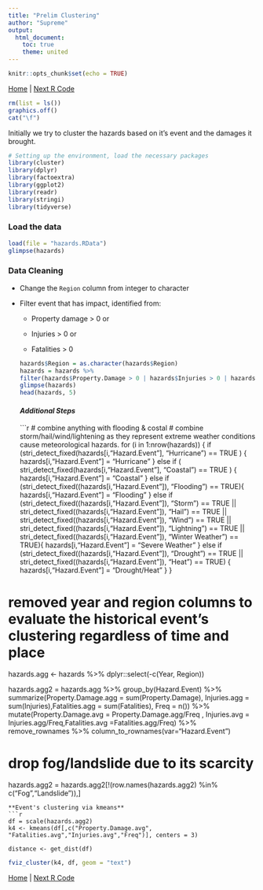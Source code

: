 ```yaml
---
title: "Prelim Clustering"
author: "Supreme"
output: 
  html_document:
    toc: true
    theme: united
---
```


```r
knitr::opts_chunk$set(echo = TRUE)
```

[Home](/ACTL4001-Supreme) | [Next R Code](/ACTL4001-Supreme/gof)

```r
rm(list = ls())
graphics.off()
cat("\f")
```

Initially we try to cluster the hazards based on it's event and the damages it brought.  
```r
# Setting up the environment, load the necessary packages
library(cluster)
library(dplyr)
library(factoextra)
library(ggplot2)
library(readr)
library(stringi)
library(tidyverse)
```

### Load the data
```r
load(file = "hazards.RData")
glimpse(hazards)
```
### Data Cleaning  

* Change the `Region` column from integer to character  
  
* Filter event that has impact, identified from:  
  
  + Property damage > 0 or  
    
  + Injuries > 0 or  
    
  + Fatalities > 0  
```r
hazards$Region = as.character(hazards$Region)
hazards = hazards %>%
  filter(hazards$Property.Damage > 0 | hazards$Injuries > 0 | hazards$Fatalities > 0)
glimpse(hazards)
head(hazards, 5)
```
#### _Additional Steps_
```r
# combine anything with flooding & costal 
# combine storm/hail/wind/lightening as they represent extreme weather conditions cause meteorological hazards.
for (i in 1:nrow(hazards)) {
  if (stri_detect_fixed(hazards[i,"Hazard.Event"], "Hurricane") == TRUE ) {
    hazards[i,"Hazard.Event"] = "Hurricane" 
  } else if ( stri_detect_fixed(hazards[i,"Hazard.Event"], "Coastal") == TRUE ) {
    hazards[i,"Hazard.Event"] = "Coastal" 
  } else if (stri_detect_fixed((hazards[i,"Hazard.Event"]), "Flooding") == TRUE){
    hazards[i,"Hazard.Event"] = "Flooding" 
  } else if (stri_detect_fixed((hazards[i,"Hazard.Event"]), "Storm") == TRUE || 
             stri_detect_fixed((hazards[i,"Hazard.Event"]), "Hail") == TRUE ||
             stri_detect_fixed((hazards[i,"Hazard.Event"]), "Wind") == TRUE ||
             stri_detect_fixed((hazards[i,"Hazard.Event"]), "Lightning") == TRUE  ||
             stri_detect_fixed((hazards[i,"Hazard.Event"]), "Winter Weather") == TRUE){
    hazards[i,"Hazard.Event"] = "Severe Weather" 
  } else if (stri_detect_fixed((hazards[i,"Hazard.Event"]), "Drought") == TRUE || 
             stri_detect_fixed((hazards[i,"Hazard.Event"]), "Heat") == TRUE) {
             hazards[i,"Hazard.Event"] = "Drought/Heat" 
  }
}

# removed year and region columns to evaluate the historical event's clustering regardless of time and place
hazards.agg <- hazards %>%
  dplyr::select(-c(Year, Region))

hazards.agg2 =  hazards.agg %>% 
  group_by(Hazard.Event) %>% 
  summarize(Property.Damage.agg = sum(Property.Damage), 
         Injuries.agg = sum(Injuries),Fatalities.agg = sum(Fatalities),
         Freq = n()) %>%
  mutate(Property.Damage.avg = Property.Damage.agg/Freq , 
         Injuries.avg = Injuries.agg/Freq,Fatalities.avg =Fatalities.agg/Freq) %>%
  remove_rownames %>% column_to_rownames(var="Hazard.Event")

# drop fog/landslide due to its scarcity 
hazards.agg2 = hazards.agg2[!(row.names(hazards.agg2) %in% c("Fog","Landslide")),]
```
**Event's clustering via kmeans**
```r
df = scale(hazards.agg2)
k4 <- kmeans(df[,c("Property.Damage.avg", "Fatalities.avg","Injuries.avg","Freq")], centers = 3)

distance <- get_dist(df)
```
```r
fviz_cluster(k4, df, geom = "text")
```

[Home](/ACTL4001-Supreme) | [Next R Code](/ACTL4001-Supreme/Trial-2)